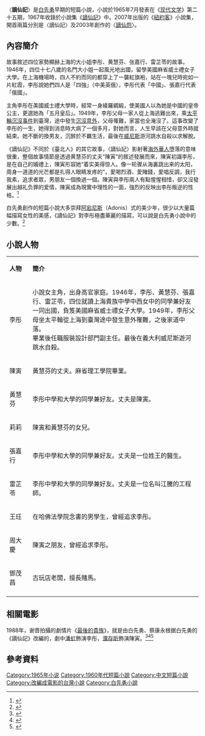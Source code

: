 {{Other uses|謫仙記 (小說集)}}

〈'''謫仙記'''〉是[[白先勇|白先勇]]早期的短篇小說，小說於1965年7月發表在《[[现代文学|现代文学]]》第二十五期，1967年收錄於小說集《[[謫仙記_(小說集)|謫仙記]]》中。2007年出版的《[[紐約客_(小說集)|紐約客]]》小說集，開首兩篇分別是〈謫仙記〉及2003年創作的〈[[謫仙怨|謫仙怨]]〉。

==內容簡介==
故事敘述四位家勢顯赫上海的大小姐李彤、黄慧芬、张嘉行、雷芷苓的故事。1946年，四位十七八歲的名門大小姐一起風光地出國，留學美國麻省威士禮女子大學。在上海機場時，四人不約而同的都穿上了一襲紅旗袍，站在一塊兒時宛如一片紅霞，李彤說她們四人是「四強」（中美英俄），李彤代表「中國」、張嘉行代表「俄國」。

主角李彤在美國威士禮大學時，經常一身綾羅綢緞，使美國人以為她是中國的皇帝公主，更選她為「五月皇后」。1949年，李彤父母一家人從上海逃難出來，乘[[太平輪|太平輪沉沒事件]]到臺灣，途中發生[[太平輪|沉沒意外]]，父母罹難，家當也全淹沒了。這事改變了李彤的一生，她得到消息時大病了一個多月，對她而言，人生早該在父母意外時就結束。她不斷的換男友，沉醉於不羈生活，最後在[[威尼斯|威尼斯]]游河跳水自殺以求解脫。

《謫仙記》不同於《臺北人》的其它故事，〈謫仙記〉影射著[[海外華人|海外華人]]墮落的意味很重，整個故事情節是透過黄慧芬的丈夫“陳寅”的敘述發展而來，陳寅初識李彤，是在自己的婚禮上，陳寅形容她“着实美得惊人。像一轮骤从海裏跳出来的太阳，周身一道道的光芒都是扎得人眼睛发疼的”，愛喝烈酒、愛賭錢，愛唱反調，我行我素，追求者眾，男朋友一個換過一個。陳寅與李彤兩人有點惺惺相惜，卻又沒發展出越礼负罪的爱情，陳寅成為現實中理性的一面，強烈的反映出李彤叛逆的性格。<ref>{{Cite news|url=http://vampirewei.pixnet.net/blog/post/34402459-%E3%80%8A%E5%B0%8F%E8%AA%AA%E3%80%8B%E7%99%BD%E5%85%88%E5%8B%87-%E7%B4%90%E7%B4%84%E5%AE%A2|title=《小說》白先勇-紐約客 @ Café Toxicomanie :: 痞客邦 PIXNET ::|last=(vampirewei)|first=Riana|newspaper=Café Toxicomanie|accessdate=2017-03-19|language=zh-TW|archive-date=2017-03-25|archive-url=https://web.archive.org/web/20170325223850/http://vampirewei.pixnet.net/blog/post/34402459-%E3%80%8A%E5%B0%8F%E8%AA%AA%E3%80%8B%E7%99%BD%E5%85%88%E5%8B%87-%E7%B4%90%E7%B4%84%E5%AE%A2|dead-url=no}}</ref>

白先勇創作的短篇小說大多崇拜[[阿多尼斯|阿宕尼斯]]（Adonis）式的美少年，很少以大量篇幅描寫女性的美感，《謫仙記》對李彤極盡華麗的描寫，可以說是白先勇小說中的少數。<ref>{{Cite web|url=http://www.keyschinese.com.hk/keys_bulletin/2008_2/2008_2_3.pdf|title=跨越文學和影像|accessdate=2017-03-19|work=webcache.googleusercontent.com|deadurl=yes|archiveurl=https://web.archive.org/web/20170319094619/http://www.keyschinese.com.hk/keys_bulletin/2008_2/2008_2_3.pdf|archivedate=2017-03-19}}</ref>

==小說人物==

{|class="wikitable" width="90%"
|- style="background:#97E1F8; color:black" align=center
|style="width:12%"|'''人物'''
|style="width:88%"|'''簡介'''
|-
| 李彤 || 小說女主角，出身高官家庭。1946年，李彤、黃慧芬、張嘉行、雷芷苓，四位就讀上海貴族中學中西女中的同學兼好友一同出國，負笈美國麻省威士禮女子大學。1949年，李彤父母坐太平輪從上海到臺灣途中發生意外罹難，之後家道中落。<br>畢業後任職服裝設計部門副主任。最後在義大利威尼斯遊河跳水自殺。
|-
| 陳寅 || 黃慧芬的丈夫。麻省理工學院畢業。
|-
| 黃慧芬 || 李彤中學和大學的同學兼好友。丈夫是陳寅。
|-
| 莉莉 || 陳寅和黃慧芬的女兒。
|-
| 張嘉行 || 李彤中學和大學的同學兼好友。丈夫是一位姓王的醫生。
|-
| 雷芷苓 || 李彤中學和大學的同學兼好友。丈夫是一位名叫江騰的工程師。
|-
| 王玨 || 在哈佛法學院念書的男學生，曾經追求李彤。
|-
| 周大慶 || 陳寅之朋友，曾經追求李彤。
|-
| 鄧茂昌 || 古玩店老闆，擅長賭馬。
|-
|}

== 相關電影 ==
1988年，谢晋拍攝的劇情片《[[最後的貴族|最後的貴族]]》，就是由白先勇、蔡康永根据白先勇的《謫仙記》改編的，劇中[[潘虹|潘虹]]飾演李彤，[[濮存昕|濮存昕]]飾演陳寅。<ref>{{Cite web|url=http://ed.arte.gov.tw/philology/Collection/content_a.aspx?AC_SNID=1807|title=::: 教育部文藝創作獎-歷史專區-作品欣賞 :::|accessdate=2017-03-19|work=ed.arte.gov.tw|archive-date=2017-10-07|archive-url=https://web.archive.org/web/20171007121201/http://ed.arte.gov.tw/philology/Collection/content_a.aspx?AC_SNID=1807|dead-url=no}}</ref><ref>{{Cite book|url=https://book.douban.com/subject/1580622/|title=謫仙記|last=白先勇|first=|date=1991-01-15|publisher=水牛|year=|isbn=9789575990480|location=|pages=|chapter=|access-date=2017-03-19|archive-date=2017-03-20|archive-url=https://web.archive.org/web/20170320051913/https://book.douban.com/subject/1580622/|dead-url=no}}</ref><ref>{{Cite web|url=http://www.shs.edu.tw/search_view_over.php?work_id=1657222|title=中學生網站|accessdate=2017-03-19|work=www.shs.edu.tw|language=zh|archive-date=2017-03-19|archive-url=https://web.archive.org/web/20170319200032/http://www.shs.edu.tw/search_view_over.php?work_id=1657222|dead-url=no}}</ref>

== 參考資料 ==
{{Reflist|colwidth=|2}}

[[Category:1965年小说|Category:1965年小说]]
[[Category:1960年代短篇小說|Category:1960年代短篇小說]]
[[Category:中文短篇小說|Category:中文短篇小說]]
[[Category:改編成電影的台灣小說|Category:改編成電影的台灣小說]]
[[Category:白先勇小說|Category:白先勇小說]]